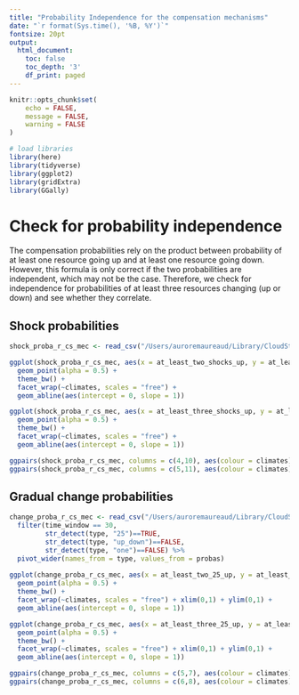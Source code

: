 ```yaml
---
title: "Probability Independence for the compensation mechanisms"
date: "`r format(Sys.time(), '%B, %Y')`"
fontsize: 20pt
output:
  html_document:
    toc: false
    toc_depth: '3'
    df_print: paged
---
```


```r
knitr::opts_chunk$set(
	echo = FALSE,
	message = FALSE,
	warning = FALSE
)

# load libraries
library(here)
library(tidyverse)
library(ggplot2)
library(gridExtra)
library(GGally)
```

# Check for probability independence

The compensation probabilities rely on the product between probability of at least one resource going up and at least one resource going down. However, this formula is only correct if the two probabilities are independent, which may not be the case. Therefore, we check for independence for probabilities of at least three resources changing (up or down) and see whether they correlate.

## Shock probabilities

```r

shock_proba_r_cs_mec <- read_csv("/Users/auroremaureaud/Library/CloudStorage/Dropbox/Minerva 2021 Climate Politics/Aurore/Resource synthesis/future_resource_change/data/short-term_change/countries_shocks_1985-2015_probas_spans_mechanisms.csv")

ggplot(shock_proba_r_cs_mec, aes(x = at_least_two_shocks_up, y = at_least_two_shocks_down, colour = as.factor(spans))) +
  geom_point(alpha = 0.5) +
  theme_bw() +
  facet_wrap(~climates, scales = "free") +
  geom_abline(aes(intercept = 0, slope = 1))

ggplot(shock_proba_r_cs_mec, aes(x = at_least_three_shocks_up, y = at_least_three_shocks_down, colour = as.factor(spans))) +
  geom_point(alpha = 0.5) +
  theme_bw() +
  facet_wrap(~climates, scales = "free") +
  geom_abline(aes(intercept = 0, slope = 1))

ggpairs(shock_proba_r_cs_mec, columns = c(4,10), aes(colour = climates))
ggpairs(shock_proba_r_cs_mec, columns = c(5,11), aes(colour = climates))
```

## Gradual change probabilities

```r

change_proba_r_cs_mec <- read_csv("/Users/auroremaureaud/Library/CloudStorage/Dropbox/Minerva 2021 Climate Politics/Aurore/Resource synthesis/future_resource_change/data/long-term_change/countries_long-term_change_1985-2015_probas_mechanisms.csv") %>% 
  filter(time_window == 30,
         str_detect(type, "25")==TRUE,
         str_detect(type, "up_down")==FALSE,
         str_detect(type, "one")==FALSE) %>% 
  pivot_wider(names_from = type, values_from = probas)
  
ggplot(change_proba_r_cs_mec, aes(x = at_least_two_25_up, y = at_least_two_25_down)) +
  geom_point(alpha = 0.5) +
  theme_bw() +
  facet_wrap(~climates, scales = "free") + xlim(0,1) + ylim(0,1) +
  geom_abline(aes(intercept = 0, slope = 1))

ggplot(change_proba_r_cs_mec, aes(x = at_least_three_25_up, y = at_least_three_25_down)) +
  geom_point(alpha = 0.5) +
  theme_bw() +
  facet_wrap(~climates, scales = "free") + xlim(0,1) + ylim(0,1) +
  geom_abline(aes(intercept = 0, slope = 1))

ggpairs(change_proba_r_cs_mec, columns = c(5,7), aes(colour = climates))
ggpairs(change_proba_r_cs_mec, columns = c(6,8), aes(colour = climates))
```
